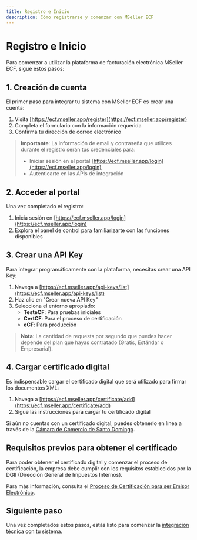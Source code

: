 ```yaml
---
title: Registro e Inicio
description: Cómo registrarse y comenzar con MSeller ECF
---
```


# Registro e Inicio

Para comenzar a utilizar la plataforma de facturación electrónica MSeller ECF, sigue estos pasos:

## 1. Creación de cuenta

El primer paso para integrar tu sistema con MSeller ECF es crear una cuenta:

1. Visita [https://ecf.mseller.app/register](https://ecf.mseller.app/register)
2. Completa el formulario con la información requerida
3. Confirma tu dirección de correo electrónico

> **Importante**: La información de email y contraseña que utilices durante el registro serán tus credenciales para:
>
> - Iniciar sesión en el portal [https://ecf.mseller.app/login](https://ecf.mseller.app/login)
> - Autenticarte en las APIs de integración

## 2. Acceder al portal

Una vez completado el registro:

1. Inicia sesión en [https://ecf.mseller.app/login](https://ecf.mseller.app/login)
2. Explora el panel de control para familiarizarte con las funciones disponibles

## 3. Crear una API Key

Para integrar programáticamente con la plataforma, necesitas crear una API Key:

1. Navega a [https://ecf.mseller.app/api-keys/list](https://ecf.mseller.app/api-keys/list)
2. Haz clic en "Crear nueva API Key"
3. Selecciona el entorno apropiado:
   - **TesteCF**: Para pruebas iniciales
   - **CertCF**: Para el proceso de certificación
   - **eCF**: Para producción

> **Nota**: La cantidad de requests por segundo que puedes hacer depende del plan que hayas contratado (Gratis, Estándar o Empresarial).

## 4. Cargar certificado digital

Es indispensable cargar el certificado digital que será utilizado para firmar los documentos XML:

1. Navega a [https://ecf.mseller.app/certificate/add](https://ecf.mseller.app/certificate/add)
2. Sigue las instrucciones para cargar tu certificado digital

Si aún no cuentas con un certificado digital, puedes obtenerlo en línea a través de la [Cámara de Comercio de Santo Domingo](https://www.camarasantodomingo.do/solicitudes/FormularioWeb/?AspxAutoDetectCookieSupport=1).

## Requisitos previos para obtener el certificado

Para poder obtener el certificado digital y comenzar el proceso de certificación, la empresa debe cumplir con los requisitos establecidos por la DGII (Dirección General de Impuestos Internos).

Para más información, consulta el [Proceso de Certificación para ser Emisor Electrónico](https://dgii.gov.do/cicloContribuyente/facturacion/comprobantesFiscalesElectronicosE-CF/Documentacin%20sobre%20eCF/Documentaciones%20Proceso%20de%20Certificaci%C3%B3n%20FE/Proceso%20de%20Certificacio%CC%81n%20para%20ser%20Emisor%20Electro%CC%81nico.pdf).

## Siguiente paso

Una vez completados estos pasos, estás listo para comenzar la [integración técnica](/docs/integration/overview) con tu sistema.
